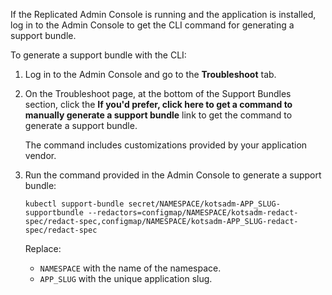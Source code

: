 If the Replicated Admin Console is running and the application is installed, log in to the Admin Console to get the CLI command for generating a support bundle.

To generate a support bundle with the CLI:

1. Log in to the Admin Console and go to the **Troubleshoot** tab.

1. On the Troubleshoot page, at the bottom of the Support Bundles section, click the **If you'd prefer, click here to get a command to manually generate a support bundle** link to get the command to generate a support bundle.

   The command includes customizations provided by your application vendor.

1. Run the command provided in the Admin Console to generate a support bundle:

   ```
   kubectl support-bundle secret/NAMESPACE/kotsadm-APP_SLUG-supportbundle --redactors=configmap/NAMESPACE/kotsadm-redact-spec/redact-spec,configmap/NAMESPACE/kotsadm-APP_SLUG-redact-spec/redact-spec
   ```

   Replace:
   - `NAMESPACE` with the name of the namespace.
   - `APP_SLUG` with the unique application slug.